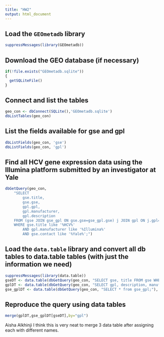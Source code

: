 ```yaml
---
title: "HW2"
output: html_document
---
```




## Load the `GEOmetadb` library

```r
suppressMessages(library(GEOmetadb))
```


## Download the GEO database (if necessary)

```r
if(!file.exists("GEOmetadb.sqlite"))
{
  getSQLiteFile()
}
```


## Connect and list the tables

```r
geo_con <- dbConnect(SQLite(),'GEOmetadb.sqlite')
dbListTables(geo_con)
```


## List the fields available for gse and gpl

```r
dbListFields(geo_con, 'gse')
dbListFields(geo_con, 'gpl')
```


## Find all HCV gene expression data using the Illumina platform submitted by an investigator at Yale

```r
dbGetQuery(geo_con, 
    "SELECT 
        gse.title, 
        gse.gse, 
        gpl.gpl, 
        gpl.manufacturer, 
        gpl.description 
    FROM (gse JOIN gse_gpl ON gse.gse=gse_gpl.gse) j JOIN gpl ON j.gpl=gpl.gpl 
    WHERE gse.title like '%HCV%'
        AND gpl.manufacturer like '%Illumina%'
        AND gse.contact like '%Yale%';")
```


## Load the `data.table` library and convert all db tables to data.table tables (with just the information we need)

```r
suppressMessages(library(data.table))
gseDT <- data.table(dbGetQuery(geo_con, "SELECT gse, title FROM gse WHERE title like '%HCV%' AND contact like '%Yale%';"), key="gse")
gplDT <- data.table(dbGetQuery(geo_con, "SELECT gpl, description, manufacturer FROM gpl WHERE manufacturer like '%Illumina%';"), key="gpl")
gse_gplDT <- data.table(dbGetQuery(geo_con, "SELECT * from gse_gpl;"), key=c("gse", "gpl"))
```


## Reproduce the query using data tables

```r
merge(gplDT,gse_gplDT[gseDT],by="gpl")
```
Aisha Alkhinji
I think this is very neat to merge 3 data table after assigning each with different names.
